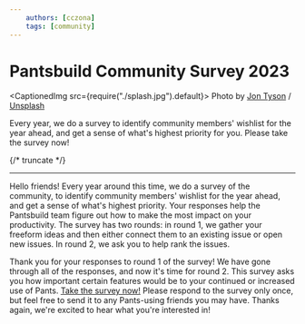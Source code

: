 ```yaml
---
    authors: [cczona]
    tags: [community]
---
```


# Pantsbuild Community Survey 2023

<CaptionedImg src={require("./splash.jpg").default}>
  Photo by [Jon
  Tyson](https://unsplash.com/@jontyson?utm_source=ghost&utm_medium=referral&utm_campaign=api-credit)
  /
  [Unsplash](https://unsplash.com/?utm_source=ghost&utm_medium=referral&utm_campaign=api-credit)
</CaptionedImg>

Every year, we do a survey to identify community members' wishlist for the year ahead, and get a sense of what's highest priority for you. Please take the survey now!

{/* truncate */}

---

Hello friends! Every year around this time, we do a survey of the community, to identify community members' wishlist for the year ahead, and get a sense of what's highest priority. Your responses help the Pantsbuild team figure out how to make the most impact on your productivity. The survey has two rounds: in round 1, we gather your freeform ideas and then either connect them to an existing issue or open new issues. In round 2, we ask you to help rank the issues.

Thank you for your responses to round 1 of the survey! We have gone through all of the responses, and now it's time for round 2. This survey asks you how important certain features would be to your continued or increased use of Pants. [Take the survey now!](https://forms.gle/BK6muo7oWQFSiAmh6) Please respond to the survey only once, but feel free to send it to any Pants-using friends you may have. Thanks again, we're excited to hear what you're interested in!

